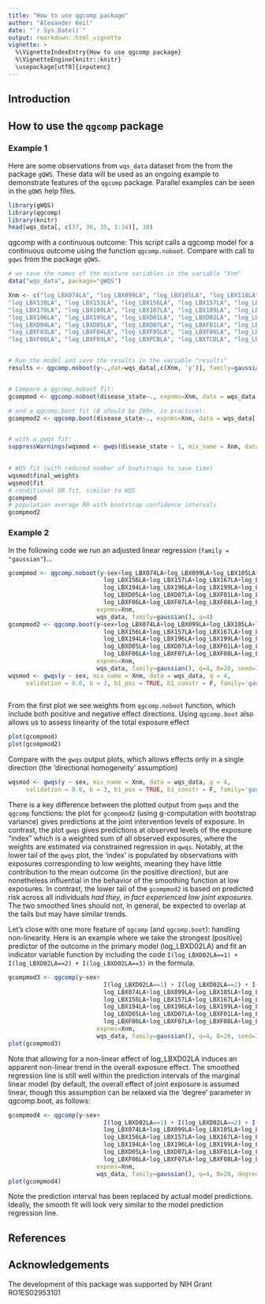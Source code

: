 ```yaml
---
title: "How to use qgcomp package"
author: "Alexander Keil"
date: "`r Sys.Date()`"
output: rmarkdown::html_vignette
vignette: >
  %\VignetteIndexEntry{How to use qgcomp package}
  %\VignetteEngine{knitr::knitr}
  \usepackage[utf8]{inputenc}
---
```


## Introduction

## How to use the `qgcomp` package

### Example 1

Here are some observations from  `wqs_data` dataset from the from the package `gQWS`. 
These data will be used as an ongoing example to demonstrate features of the
`qgcomp` package. Parallel examples can be seen in the `gQWS` help files.

```r
library(gWQS)
library(qgcomp)
library(knitr)
head(wqs_data[, c(37, 36, 35, 1:34)], 10)
```

qgcomp with a continuous outcome:
This script calls a qgcomp model for a continuous outcome using the function `qgcomp.noboot`.
Compare with call to `gqws` from the package `gQWS`.

```r

# we save the names of the mixture variables in the variable "Xnm"
data("wqs_data", package="gWQS")

Xnm <- c("log_LBX074LA", "log_LBX099LA", "log_LBX105LA", "log_LBX118LA",
"log_LBX138LA", "log_LBX153LA", "log_LBX156LA", "log_LBX157LA", "log_LBX167LA",
"log_LBX170LA", "log_LBX180LA", "log_LBX187LA", "log_LBX189LA", "log_LBX194LA",
"log_LBX196LA", "log_LBX199LA", "log_LBXD01LA", "log_LBXD02LA", "log_LBXD03LA",
"log_LBXD04LA", "log_LBXD05LA", "log_LBXD07LA", "log_LBXF01LA", "log_LBXF02LA",
"log_LBXF03LA", "log_LBXF04LA", "log_LBXF05LA", "log_LBXF06LA", "log_LBXF07LA",
"log_LBXF08LA", "log_LBXF09LA", "log_LBXPCBLA", "log_LBXTCDLA", "log_LBXHXCLA")


# Run the model and save the results in the variable "results"
results <- qgcomp.noboot(y~.,dat=wqs_data[,c(Xnm, 'y')], family=gaussian())


# Compare a qgcomp.noboot fit:
gcompmod <- qgcomp.noboot(disease_state~., expnms=Xnm, data = wqs_data[,c(Xnm, 'disease_state')], family=binomial(), q=4)

# and a qgcomp.boot fit (B should be 200+, in practice):
gcompmod2 <- qgcomp.boot(disease_state~., expnms=Xnm, data = wqs_data[,c(Xnm, 'disease_state')], family=binomial(), q=4, B=10, seed=125)


# with a gwqs fit:
suppressWarnings(wqsmod <- gwqs(disease_state ~ 1, mix_name = Xnm, data = wqs_data, q = 4, validation = 0.6, b = 3, b1_pos = F, b1_constr = F, family='binomial', seed=125))
     

# WQS fit (with reduced number of bootstraps to save time)
wqsmod$final_weights
wqsmod$fit
# conditional OR fit, similar to WQS
gcompmod
# population average RR with bootstrap confidence intervals
gcompmod2


```

### Example 2

In the following code we run an adjusted linear regression (`family = "gaussian"`)...

```r

gcompmod <- qgcomp.noboot(y~sex+log_LBX074LA+log_LBX099LA+log_LBX105LA+log_LBX118LA+log_LBX138LA+log_LBX153LA+
                           log_LBX156LA+log_LBX157LA+log_LBX167LA+log_LBX170LA+log_LBX180LA+log_LBX187LA+log_LBX189LA+
                           log_LBX194LA+log_LBX196LA+log_LBX199LA+log_LBXD01LA+log_LBXD02LA+log_LBXD03LA+log_LBXD04LA+
                           log_LBXD05LA+log_LBXD07LA+log_LBXF01LA+log_LBXF02LA+log_LBXF03LA+log_LBXF04LA+log_LBXF05LA+
                           log_LBXF06LA+log_LBXF07LA+log_LBXF08LA+log_LBXF09LA+log_LBXPCBLA+log_LBXTCDLA+log_LBXHXCLA,
                         expnms=Xnm,
                         wqs_data, family=gaussian(), q=4)
gcompmod2 <- qgcomp.boot(y~sex+log_LBX074LA+log_LBX099LA+log_LBX105LA+log_LBX118LA+log_LBX138LA+log_LBX153LA+
                           log_LBX156LA+log_LBX157LA+log_LBX167LA+log_LBX170LA+log_LBX180LA+log_LBX187LA+log_LBX189LA+
                           log_LBX194LA+log_LBX196LA+log_LBX199LA+log_LBXD01LA+log_LBXD02LA+log_LBXD03LA+log_LBXD04LA+
                           log_LBXD05LA+log_LBXD07LA+log_LBXF01LA+log_LBXF02LA+log_LBXF03LA+log_LBXF04LA+log_LBXF05LA+
                           log_LBXF06LA+log_LBXF07LA+log_LBXF08LA+log_LBXF09LA+log_LBXPCBLA+log_LBXTCDLA+log_LBXHXCLA,
                         expnms=Xnm,
                         wqs_data, family=gaussian(), q=4, B=20, seed=125)
wqsmod <- gwqs(y ~ sex, mix_name = Xnm, data = wqs_data, q = 4, 
     validation = 0.6, b = 3, b1_pos = TRUE, b1_constr = F, family='gaussian', seed=125, plots=FALSE)
     

```

From the first plot we see weights from `qgcomp.noboot` function, which include both
positive and negative effect directions. Using `qgcomp.boot` also allows us to assess
linearity of the total exposure effect

```r
plot(gcompmod)
plot(gcompmod2)
```

Compare with the `gwqs` output plots, which allows effects only in a single direction (the 'directional homogeneity' assumption)

```r
wqsmod <- gwqs(y ~ sex, mix_name = Xnm, data = wqs_data, q = 4, 
     validation = 0.6, b = 3, b1_pos = TRUE, b1_constr = F, family='gaussian', seed=125, plots=TRUE)

```

There is a key difference between the plotted output from `gwqs` and the `qgcomp` functions: the plot for `gcompmod2` (using g-computation with bootstrap variance) gives predictions at the joint intervention levels of exposure. In contrast, the plot `gwqs` gives predictions at observed levels of the exposure "index" which is a weighted sum of all observed exposures, where the weights are estimated via constrained regression in `qwqs`. Notably, at the lower tail of the `qwqs` plot, the 'index' is populated by observations with exposures corresponding to low weights, meaning they have little contribution to the mean outcome (in the positive direction), but are nonetheless influential in the behavior of the smoothing function at low exposures. In contrast, the lower tail of the `gcompmod2` is based on predicted risk  across all individuals *had they, in fact experienced low joint exposures*. The two smoothed lines should not, in general, be expected to overlap at the tails but may have similar trends.

Let's close with one more feature of `qgcomp` (and `qgcomp.boot`): handling non-linearity. Here is an example where we take the strongest (positive) predictor of the outcome in the primary model (log_LBXD02LA) and fit an indicator variable function by including the code `I(log_LBXD02LA==1) + I(log_LBXD02LA==2) + I(log_LBXD02LA==3)` in the formula.

```r

gcompmod3 <- qgcomp(y~sex+
                           I(log_LBXD02LA==1) + I(log_LBXD02LA==2) + I(log_LBXD02LA==3) +
                           log_LBX074LA+log_LBX099LA+log_LBX105LA+log_LBX118LA+log_LBX138LA+log_LBX153LA+
                           log_LBX156LA+log_LBX157LA+log_LBX167LA+log_LBX170LA+log_LBX180LA+log_LBX187LA+log_LBX189LA+
                           log_LBX194LA+log_LBX196LA+log_LBX199LA+log_LBXD01LA+log_LBXD03LA+log_LBXD04LA+
                           log_LBXD05LA+log_LBXD07LA+log_LBXF01LA+log_LBXF02LA+log_LBXF03LA+log_LBXF04LA+log_LBXF05LA+
                           log_LBXF06LA+log_LBXF07LA+log_LBXF08LA+log_LBXF09LA+log_LBXPCBLA+log_LBXTCDLA+log_LBXHXCLA,
                         expnms=Xnm,
                         wqs_data, family=gaussian(), q=4, B=20, seed=125)
plot(gcompmod3)
```

Note that allowing for a non-linear effect of log_LBXD02LA induces an apparent non-linear trend in the overall exposure effect. The smoothed regression line is still well within the prediction intervals of the marginal linear model (by default, the overall effect of joint exposure is assumed linear, though this assumption can be relaxed via the 'degree' parameter in qgcomp.boot, as follows:

```r

gcompmod4 <- qgcomp(y~sex+
                           I(log_LBXD02LA==1) + I(log_LBXD02LA==2) + I(log_LBXD02LA==3) +
                           log_LBX074LA+log_LBX099LA+log_LBX105LA+log_LBX118LA+log_LBX138LA+log_LBX153LA+
                           log_LBX156LA+log_LBX157LA+log_LBX167LA+log_LBX170LA+log_LBX180LA+log_LBX187LA+log_LBX189LA+
                           log_LBX194LA+log_LBX196LA+log_LBX199LA+log_LBXD01LA+log_LBXD03LA+log_LBXD04LA+
                           log_LBXD05LA+log_LBXD07LA+log_LBXF01LA+log_LBXF02LA+log_LBXF03LA+log_LBXF04LA+log_LBXF05LA+
                           log_LBXF06LA+log_LBXF07LA+log_LBXF08LA+log_LBXF09LA+log_LBXPCBLA+log_LBXTCDLA+log_LBXHXCLA,
                         expnms=Xnm,
                         wqs_data, family=gaussian(), q=4, B=20, degree=2, seed=125)
plot(gcompmod4)
```

Note the prediction interval has been replaced by actual model predictions. Ideally, the smooth fit will look very similar to the model prediction regression line.

## References


## Acknowledgements

The development of this package was supported by NIH Grant RO1ES02953101

